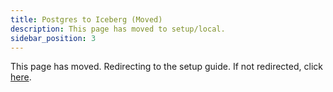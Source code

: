 ```yaml
---
title: Postgres to Iceberg (Moved)
description: This page has moved to setup/local.
sidebar_position: 3
---
```



<Head>
  <meta httpEquiv="refresh" content="0; url=/docs/connectors/postgres/setup/local" />
</Head>

This page has moved. Redirecting to the setup guide. If not redirected, click
[here](/docs/connectors/postgres/setup/local).


